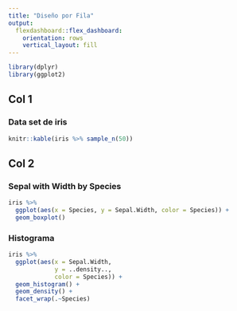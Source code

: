 ```yaml
---
title: "Diseño por Fila"
output: 
  flexdashboard::flex_dashboard:
    orientation: rows
    vertical_layout: fill
---
```



```r
library(dplyr)
library(ggplot2)
```


Col 1
-------------------------

### Data set de iris
```r
knitr::kable(iris %>% sample_n(50))
```


Col 2
-------------------------

### Sepal with Width by Species
```r
iris %>%
  ggplot(aes(x = Species, y = Sepal.Width, color = Species)) +
  geom_boxplot()
```

### Histograma
```r
iris %>% 
  ggplot(aes(x = Sepal.Width,
             y = ..density..,
             color = Species)) + 
  geom_histogram() +
  geom_density() +
  facet_wrap(.~Species)
```
